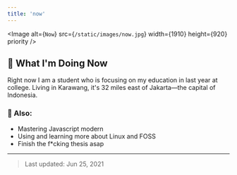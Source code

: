 ```yaml
---
title: 'now'
---
```


<Image
  alt={`Now`}
  src={`/static/images/now.jpg`}
  width={1910}
  height={920}
  priority
/>

## 🏁 What I'm Doing Now

Right now I am a student who is focusing on my education in last year at college. Living in Karawang, it's 32 miles east of Jakarta—the capital of Indonesia.

### 📌 Also:

- Mastering Javascript modern
- Using and learning more about Linux and FOSS
- Finish the f\*cking thesis asap

---

> Last updated: Jun 25, 2021

